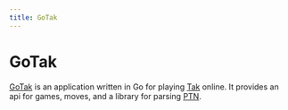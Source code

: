```yaml
---
title: GoTak
---
```


# GoTak

[GoTak](https://gotak.app/) is an application written in Go for playing [Tak](https://boardgamegeek.com/boardgame/197405/tak) online. It provides an api for games, moves, and a library for parsing [PTN](https://web.archive.org/web/20190508064910/https://www.reddit.com/r/Tak/wiki/portable_tak_notation).